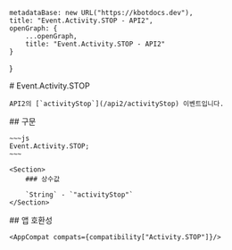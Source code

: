 
    metadataBase: new URL("https://kbotdocs.dev"),
    title: "Event.Activity.STOP - API2",
    openGraph: {
        ...openGraph,
        title: "Event.Activity.STOP - API2"
    }
}

<Section>
    # Event.Activity.STOP

    API2의 [`activityStop`](/api2/activityStop) 이벤트입니다.
</Section>
<Section>
    ## 구문

    ~~~js
    Event.Activity.STOP;
    ~~~

    <Section>
        ### 상수값

        `String` - `"activityStop"`
    </Section>
</Section>
<Section>
    ## 앱 호환성

    <AppCompat compats={compatibility["Activity.STOP"]}/>
</Section>